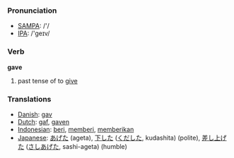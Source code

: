=== Pronunciation ===
*[[w:SAMPA|SAMPA]]: /'/
*[[w:IPA|IPA]]: /'geɪv/

=== Verb ===

'''gave'''

# past tense of to [[give]]

=== Translations ===
*[[Danish]]: [[gav]]
*[[Dutch]]: [[gaf]], [[gaven]]
*[[Indonesian]]: [[beri]], [[beri|memberi]], [[beri|memberikan]]
*[[Japanese]]: [[あげた]] (ageta), [[下した]] ([[くだした]], kudashita) (polite), [[差し上げた]] ([[さしあげた]], sashi-ageta) (humble)